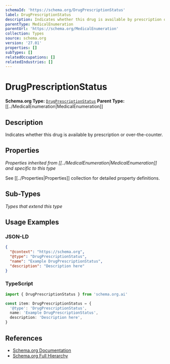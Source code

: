 ```yaml
---
schemaId: 'https://schema.org/DrugPrescriptionStatus'
label: DrugPrescriptionStatus
description: Indicates whether this drug is available by prescription or over-the-counter.
parentType: MedicalEnumeration
parentUrl: 'https://schema.org/MedicalEnumeration'
collection: Types
source: schema.org
version: '27.01'
properties: []
subTypes: []
relatedOccupations: []
relatedIndustries: []
---
```

# DrugPrescriptionStatus

**Schema.org Type:** [`DrugPrescriptionStatus`](https://schema.org/DrugPrescriptionStatus)
**Parent Type:** [[../MedicalEnumeration|MedicalEnumeration]]

## Description

Indicates whether this drug is available by prescription or over-the-counter.

## Properties

*Properties inherited from [[../MedicalEnumeration|MedicalEnumeration]] and specific to this type*

See [[../Properties|Properties]] collection for detailed property definitions.

## Sub-Types

*Types that extend this type*

## Usage Examples

### JSON-LD

```json
{
  "@context": "https://schema.org",
  "@type": "DrugPrescriptionStatus",
  "name": "Example DrugPrescriptionStatus",
  "description": "Description here"
}
```

### TypeScript

```typescript
import { DrugPrescriptionStatus } from 'schema.org.ai'

const item: DrugPrescriptionStatus = {
  '@type': 'DrugPrescriptionStatus',
  name: 'Example DrugPrescriptionStatus',
  description: 'Description here',
}
```

## References

- [Schema.org Documentation](https://schema.org/DrugPrescriptionStatus)
- [Schema.org Full Hierarchy](https://schema.org/docs/full.html)
